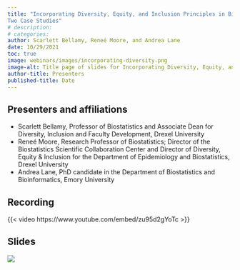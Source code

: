 ```yaml
---
title: "Incorporating Diversity, Equity, and Inclusion Principles in Biostatistics Courses:
Two Case Studies"
# description:
# categories:
author: Scarlett Bellamy, Reneé Moore, and Andrea Lane
date: 10/29/2021
toc: true
image: webinars/images/incorporating-diversity.png
image-alt: Title page of slides for Incorporating Diversity, Equity, and Inclusion Principles in Biostatistics Courses presentation
author-title: Presenters
published-title: Date
---
```

## Presenters and affiliations
* Scarlett Bellamy, Professor of Biostatistics and Associate Dean for Diversity, Inclusion and Faculty Development, Drexel University
* Reneé Moore, Research Professor of Biostatistics; Director of the Biostatistics Scientific Collaboration Center and Director of Diversity, Equity & Inclusion for the Department of Epidemiology and Biostatistics, Drexel University
* Andrea Lane, PhD candidate in the Department of Biostatistics and Bioinformatics, Emory University

## Recording
{{< video https://www.youtube.com/embed/zu95d2gYoTc >}}

## Slides
[![](/webinars/images/incorporating-diversity.png)](https://drive.google.com/file/d/1mKil-a244bGMPzaV6TcpPY74asFbi6no/view)